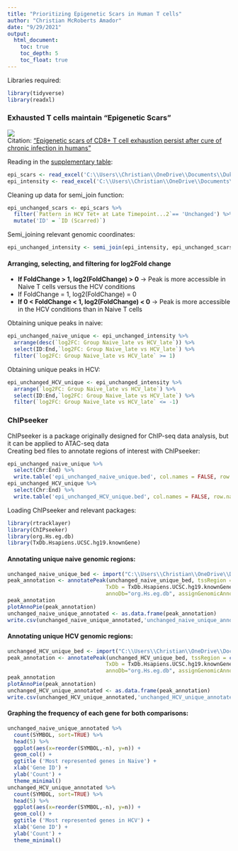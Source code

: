 ---
title: "Prioritizing Epigenetic Scars in Human T cells"
author: "Christian McRoberts Amador"
date: "9/29/2021"
output:
  html_document:
    toc: true
    toc_depth: 5
    toc_float: true
---
Libraries required:
```{r message=FALSE}
library(tidyverse)
library(readxl)
```
### **Exhausted T cells maintain "Epigenetic Scars"**  
![](C:\\Users\\Christian\\Downloads\\Figure6D_clean.png)  
Citation: ["Epigenetic scars of CD8+ T cell exhaustion persist after cure of chronic infection in humans"](https://www.nature.com/articles/s41590-021-00979-1#Sec2)  

Reading in the [supplementary table](https://static-content.springer.com/esm/art%3A10.1038%2Fs41590-021-00979-1/MediaObjects/41590_2021_979_MOESM3_ESM.xlsx): 
```{r message=FALSE}
epi_scars <- read_excel('C:\\Users\\Christian\\OneDrive\\Documents\\Duke\\Gersbach Lab\\R scripts\\Epigenetic scarring screen\\41590_2021_979_MOESM3_ESM.xlsx', sheet=6)
epi_intensity <- read_excel('C:\\Users\\Christian\\OneDrive\\Documents\\Duke\\Gersbach Lab\\R scripts\\Epigenetic scarring screen\\41590_2021_979_MOESM3_ESM.xlsx', sheet=3)
```

Cleaning up data for semi_join function: 
```{r}
epi_unchanged_scars <- epi_scars %>% 
  filter(`Pattern in HCV Tet+ at Late Timepoint...2`== 'Unchanged') %>% 
  mutate('ID' = `ID (Scarred)`) 
```

Semi_joining relevant genomic coordinates:
```{r}
epi_unchanged_intensity <- semi_join(epi_intensity, epi_unchanged_scars, by = 'ID')
```

#### Arranging, selecting, and filtering for log2Fold change 
* **If FoldChange > 1, log2(FoldChange) > 0** -> Peak is more accessible in Naive T cells versus the HCV conditions  
* If FoldChange = 1, log2(FoldChange) = 0  
* **If 0 < FoldChange < 1, log2(FoldChange) < 0** -> Peak is more accessible in the HCV conditions than in Naive T cells  

Obtaining unique peaks in naive:
```{r}
epi_unchanged_naive_unique <- epi_unchanged_intensity %>% 
  arrange(desc(`log2FC: Group Naive_late vs HCV_late`)) %>% 
  select(ID:End,`log2FC: Group Naive_late vs HCV_late`) %>% 
  filter(`log2FC: Group Naive_late vs HCV_late` >= 1)
```

Obtaining unique peaks in HCV:
```{r}
epi_unchanged_HCV_unique <- epi_unchanged_intensity %>% 
  arrange(`log2FC: Group Naive_late vs HCV_late`) %>% 
  select(ID:End,`log2FC: Group Naive_late vs HCV_late`) %>% 
  filter(`log2FC: Group Naive_late vs HCV_late` <= -1)
```

### **ChIPseeker**  
ChIPseeker is a package originally designed for ChIP-seq data analysis, but it can be applied to ATAC-seq data  
Creating bed files to annotate regions of interest with ChIPseeker:
```{r}
epi_unchanged_naive_unique %>% 
  select(Chr:End) %>%
  write.table('epi_unchanged_naive_unique.bed', col.names = FALSE, row.names = FALSE, quote = FALSE, sep = "\t")
epi_unchanged_HCV_unique %>%
  select(Chr:End) %>%
  write.table('epi_unchanged_HCV_unique.bed', col.names = FALSE, row.names = FALSE, quote = FALSE, sep = "\t")
```

Loading ChIPseeker and relevant packages:
```{r message=FALSE}
library(rtracklayer)
library(ChIPseeker)
library(org.Hs.eg.db)
library(TxDb.Hsapiens.UCSC.hg19.knownGene)
```

#### Annotating unique **naive** genomic regions:
```{r}
unchanged_naive_unique_bed <- import("C:\\Users\\Christian\\OneDrive\\Documents\\Duke\\Gersbach Lab\\R scripts\\Epigenetic scarring screen\\epi_unchanged_naive_unique.bed")
peak_annotation <- annotatePeak(unchanged_naive_unique_bed, tssRegion = c(-3000,3000), 
                               TxDb = TxDb.Hsapiens.UCSC.hg19.knownGene , level = "gene", 
                               annoDb="org.Hs.eg.db", assignGenomicAnnotation = TRUE)
peak_annotation
plotAnnoPie(peak_annotation)
unchanged_naive_unique_annotated <- as.data.frame(peak_annotation)
write.csv(unchanged_naive_unique_annotated,'unchanged_naive_unique_annotated.csv')
```


#### Annotating unique **HCV** genomic regions:
```{r}
unchanged_HCV_unique_bed <- import("C:\\Users\\Christian\\OneDrive\\Documents\\Duke\\Gersbach Lab\\R scripts\\Epigenetic scarring screen\\epi_unchanged_HCV_unique.bed")
peak_annotation <- annotatePeak(unchanged_HCV_unique_bed, tssRegion = c(-3000,3000), 
                               TxDb = TxDb.Hsapiens.UCSC.hg19.knownGene , level = "gene", 
                               annoDb="org.Hs.eg.db", assignGenomicAnnotation = TRUE)
peak_annotation
plotAnnoPie(peak_annotation)
unchanged_HCV_unique_annotated <- as.data.frame(peak_annotation)
write.csv(unchanged_HCV_unique_annotated,'unchanged_HCV_unique_annotated.csv')
```

#### Graphing the frequency of each gene for both comparisons:
```{r}
unchanged_naive_unique_annotated %>% 
  count(SYMBOL, sort=TRUE) %>% 
  head(5) %>% 
  ggplot(aes(x=reorder(SYMBOL,-n), y=n)) +
  geom_col() +
  ggtitle ('Most represented genes in Naive') +
  xlab('Gene ID') +
  ylab('Count') +
  theme_minimal()
unchanged_HCV_unique_annotated %>% 
  count(SYMBOL, sort=TRUE) %>% 
  head(5) %>% 
  ggplot(aes(x=reorder(SYMBOL,-n), y=n)) +
  geom_col() +
  ggtitle ('Most represented genes in HCV') +
  xlab('Gene ID') +
  ylab('Count') +
  theme_minimal()
```

